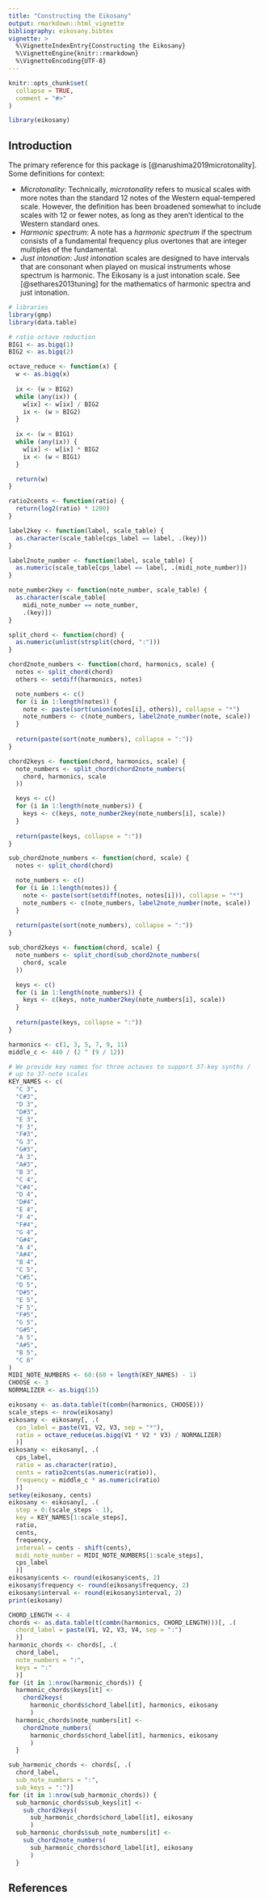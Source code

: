 ```yaml
---
title: "Constructing the Eikosany"
output: rmarkdown::html_vignette
bibliography: eikosany.bibtex
vignette: >
  %\VignetteIndexEntry{Constructing the Eikosany}
  %\VignetteEngine{knitr::rmarkdown}
  %\VignetteEncoding{UTF-8}
---
```


```r
knitr::opts_chunk$set(
  collapse = TRUE,
  comment = "#>"
)
```

```r
library(eikosany)
```

## Introduction
The primary reference for this package is [@narushima2019microtonality]. Some
definitions for context:

- _Microtonality_: Technically, _microtonality_ refers to musical scales with
more notes than the standard 12 notes of the Western equal-tempered scale.
However, the definition has been broadened somewhat to include scales with 12
or fewer notes, as long as they aren't identical to the Western  standard ones.
- _Harmonic spectrum_: A note has a _harmonic spectrum_ if the spectrum
consists of a fundamental frequency plus overtones that are integer multiples
of the fundamental.
- _Just intonation_: _Just intonation_ scales are designed to have intervals
that are consonant when played on musical instruments whose spectrum is
harmonic. The Eikosany is a just intonation scale. See [@sethares2013tuning]
for the mathematics of harmonic spectra and just intonation.

```r
# libraries
library(gmp)
library(data.table)

# ratio octave reduction
BIG1 <- as.bigq(1)
BIG2 <- as.bigq(2)

octave_reduce <- function(x) {
  w <- as.bigq(x)
  
  ix <- (w > BIG2)
  while (any(ix)) {
    w[ix] <- w[ix] / BIG2
    ix <- (w > BIG2)
  }
  
  ix <- (w < BIG1)
  while (any(ix)) {
    w[ix] <- w[ix] * BIG2
    ix <- (w < BIG1)
  }

  return(w)
}

ratio2cents <- function(ratio) {
  return(log2(ratio) * 1200)
}

label2key <- function(label, scale_table) {
  as.character(scale_table[cps_label == label, .(key)])
}

label2note_number <- function(label, scale_table) {
  as.numeric(scale_table[cps_label == label, .(midi_note_number)])
}

note_number2key <- function(note_number, scale_table) {
  as.character(scale_table[
    midi_note_number == note_number,
    .(key)])
}

split_chord <- function(chord) {
  as.numeric(unlist(strsplit(chord, ":")))
}

chord2note_numbers <- function(chord, harmonics, scale) {
  notes <- split_chord(chord)
  others <- setdiff(harmonics, notes)

  note_numbers <- c()
  for (i in 1:length(notes)) {
    note <- paste(sort(union(notes[i], others)), collapse = "*")
    note_numbers <- c(note_numbers, label2note_number(note, scale))
  }
  
  return(paste(sort(note_numbers), collapse = ":"))
}

chord2keys <- function(chord, harmonics, scale) {
  note_numbers <- split_chord(chord2note_numbers(
    chord, harmonics, scale
  ))

  keys <- c()
  for (i in 1:length(note_numbers)) {
    keys <- c(keys, note_number2key(note_numbers[i], scale))
  }
  
  return(paste(keys, collapse = ":"))
}

sub_chord2note_numbers <- function(chord, scale) {
  notes <- split_chord(chord)

  note_numbers <- c()
  for (i in 1:length(notes)) {
    note <- paste(sort(setdiff(notes, notes[i])), collapse = "*")
    note_numbers <- c(note_numbers, label2note_number(note, scale))
  }
  
  return(paste(sort(note_numbers), collapse = ":"))
}

sub_chord2keys <- function(chord, scale) {
  note_numbers <- split_chord(sub_chord2note_numbers(
    chord, scale
  ))

  keys <- c()
  for (i in 1:length(note_numbers)) {
    keys <- c(keys, note_number2key(note_numbers[i], scale))
  }
  
  return(paste(keys, collapse = ":"))
}

```

```r
harmonics <- c(1, 3, 5, 7, 9, 11)
middle_c <- 440 / (2 ^ (9 / 12))

# We provide key names for three octaves to support 37-key synths /
# up to 37-note scales
KEY_NAMES <- c(
  "C 3",
  "C#3",
  "D 3",
  "D#3",
  "E 3",
  "F 3",
  "F#3",
  "G 3",
  "G#3",
  "A 3",
  "A#3",
  "B 3",
  "C 4",
  "C#4",
  "D 4",
  "D#4",
  "E 4",
  "F 4",
  "F#4",
  "G 4",
  "G#4",
  "A 4",
  "A#4",
  "B 4",
  "C 5",
  "C#5",
  "D 5",
  "D#5",
  "E 5",
  "F 5",
  "F#5",
  "G 5",
  "G#5",
  "A 5",
  "A#5",
  "B 5",
  "C 6"
)
MIDI_NOTE_NUMBERS <- 60:(60 + length(KEY_NAMES) - 1)
CHOOSE <- 3
NORMALIZER <- as.bigq(15)

eikosany <- as.data.table(t(combn(harmonics, CHOOSE)))
scale_steps <- nrow(eikosany)
eikosany <- eikosany[, .(
  cps_label = paste(V1, V2, V3, sep = "*"),
  ratio = octave_reduce(as.bigq(V1 * V2 * V3) / NORMALIZER)
  )]
eikosany <- eikosany[, .(
  cps_label,
  ratio = as.character(ratio),
  cents = ratio2cents(as.numeric(ratio)),
  frequency = middle_c * as.numeric(ratio)
  )]
setkey(eikosany, cents)
eikosany <- eikosany[, .(
  step = 0:(scale_steps - 1),
  key = KEY_NAMES[1:scale_steps],
  ratio,
  cents,
  frequency,
  interval = cents - shift(cents),
  midi_note_number = MIDI_NOTE_NUMBERS[1:scale_steps],
  cps_label
  )]
eikosany$cents <- round(eikosany$cents, 2)
eikosany$frequency <- round(eikosany$frequency, 2)
eikosany$interval <- round(eikosany$interval, 2)
print(eikosany)
```

```r
CHORD_LENGTH <- 4
chords <- as.data.table(t(combn(harmonics, CHORD_LENGTH)))[, .(
  chord_label = paste(V1, V2, V3, V4, sep = ":")
  )]
harmonic_chords <- chords[, .(
  chord_label,
  note_numbers = ":",
  keys = ":"
  )]
for (it in 1:nrow(harmonic_chords)) {
  harmonic_chords$keys[it] <-
    chord2keys(
      harmonic_chords$chord_label[it], harmonics, eikosany
      )
  harmonic_chords$note_numbers[it] <-
    chord2note_numbers(
      harmonic_chords$chord_label[it], harmonics, eikosany
      )
  }

sub_harmonic_chords <- chords[, .(
  chord_label,
  sub_note_numbers = ":",
  sub_keys = ":")]
for (it in 1:nrow(sub_harmonic_chords)) {
  sub_harmonic_chords$sub_keys[it] <-
    sub_chord2keys(
      sub_harmonic_chords$chord_label[it], eikosany
      )
  sub_harmonic_chords$sub_note_numbers[it] <-
    sub_chord2note_numbers(
      sub_harmonic_chords$chord_label[it], eikosany
      )
  }

```

## References
